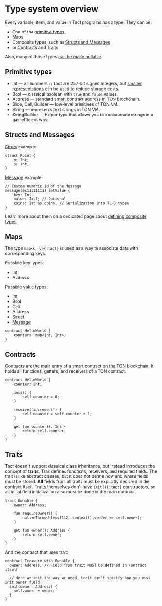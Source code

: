 # Type system overview


Every variable, item, and value in Tact programs has a type. They can be:

* One of the [primitive types](#primitive-types)
* [Maps](#maps)
* Composite types, such as [Structs and Messages](#structs-and-messages)
* or [Contracts](#contracts) and [Traits](#traits)

Also, many of those types [can be made nullable](/book/defining-types#optionals).

## Primitive types

* Int — all numbers in Tact are 257-bit signed integers, but [smaller representations](/book/integers#serialization) can be used to reduce storage costs.
* Bool — classical boolean with `true` and `false` values.
* Address — standard [smart contract address](https://docs.ton.org/learn/overviews/addresses#address-of-smart-contract) in TON Blockchain.
* Slice, Cell, Builder — low-level primitives of TON VM.
* String — represents text strings in TON VM.
* StringBuilder — helper type that allows you to concatenate strings in a gas-efficient way.

## Structs and Messages

[Struct](/book/defining-types#structs) example:

```tact
struct Point {
    x: Int;
    y: Int;
}
```

[Message](/book/defining-types#messages) example:

```tact
// Custom numeric id of the Message
message(0x11111111) SetValue {
    key: Int;
    value: Int?; // Optional
    coins: Int as coins; // Serialization into TL-B types
}
```

Learn more about them on a dedicated page about [defining composite types](/book/defining-types).

## Maps

The type `map<k, v>{:tact}` is used as a way to associate data with corresponding keys.

Possible key types:
* Int
* Address

Possible value types:
* Int
* Bool
* Cell
* Address
* [Struct](/book/defining-types#structs)
* [Message](/book/defining-types#messages)

```tact
contract HelloWorld {
    counters: map<Int, Int>;
}
```

## Contracts

Contracts are the main entry of a smart contract on the TON blockchain. It holds all functions, getters, and receivers of a TON contract.

```tact
contract HelloWorld {
    counter: Int;

    init() {
        self.counter = 0;
    }

    receive("increment") {
        self.counter = self.counter + 1;
    }

    get fun counter(): Int {
        return self.counter;
    }
}
```

## Traits

Tact doesn't support classical class inheritance, but instead introduces the concept of **traits**. Trait defines functions, receivers, and required fields. The trait is like abstract classes, but it does not define how and where fields must be stored. **All** fields from all traits must be explicitly declared in the contract itself. Traits themselves don't have `init(){:tact}` constructors, so all initial field initialization also must be done in the main contract.

```tact
trait Ownable {
    owner: Address;

    fun requireOwner() {
        nativeThrowUnless(132, context().sender == self.owner);
    }

    get fun owner(): Address {
        return self.owner;
    }
}
```

And the contract that uses trait:

```tact
contract Treasure with Ownable {
  owner: Address; // Field from trait MUST be defined in contract itself

  // Here we init the way we need, trait can't specify how you must init owner field
  init(owner: Address) {
    self.owner = owner;
  }
}
```